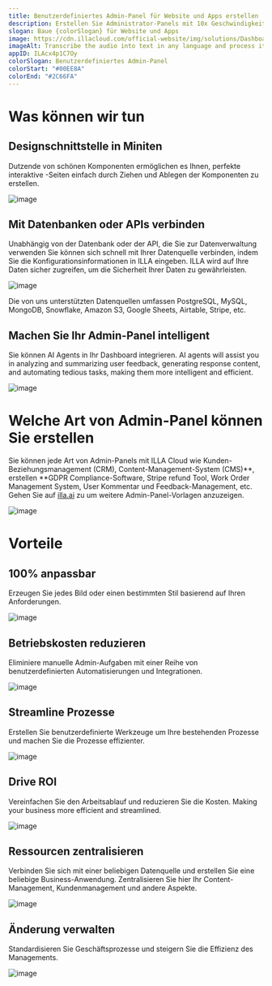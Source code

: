 ```yaml
---
title: Benutzerdefiniertes Admin-Panel für Website und Apps erstellen
description: Erstellen Sie Administrator-Panels mit 10x Geschwindigkeit um Daten zu verwalten oder Operationen durchzuführen und es Entwicklern zu ermöglichen, sich auf die Geschäftsentwicklung zu konzentrieren.
slogan: Baue {colorSlogan} für Website und Apps
image: https://cdn.illacloud.com/official-website/img/solutions/Dashboard/cover.svg
imageAlt: Transcribe the audio into text in any language and process it, such as translate, summarize, store and share.
appID: ILAcx4p1C7Oy
colorSlogan: Benutzerdefiniertes Admin-Panel
colorStart: "#00EE8A"
colorEnd: "#2C66FA"
---
```


# Was können wir tun

## Designschnittstelle in Miniten

Dutzende von schönen Komponenten ermöglichen es Ihnen, perfekte interaktive
\-Seiten einfach durch Ziehen und Ablegen der Komponenten zu erstellen.

![image](https://cdn.illacloud.com/official-website/img/solutions/dashboard/design.svg)

## Mit Datenbanken oder APIs verbinden

Unabhängig von der Datenbank oder der API, die Sie zur Datenverwaltung verwenden Sie können sich schnell
mit Ihrer Datenquelle verbinden, indem Sie die Konfigurationsinformationen in ILLA eingeben.
ILLA wird auf Ihre Daten sicher zugreifen, um die Sicherheit Ihrer
Daten zu gewährleisten.

![image](https://cdn.illacloud.com/official-website/img/solutions/cms/data-source.svg)

Die von uns unterstützten Datenquellen umfassen PostgreSQL, MySQL,
MongoDB, Snowflake, Amazon S3, Google Sheets, Airtable, Stripe, etc.

## Machen Sie Ihr Admin-Panel intelligent

Sie können AI Agents in Ihr Dashboard integrieren. AI agents will assist you in
analyzing and summarizing user feedback, generating response content, and
automating tedious tasks, making them more intelligent and efficient.

![image](https://cdn.illacloud.com/official-website/img/solutions/dashboard/analysis.gif)

# Welche Art von Admin-Panel können Sie erstellen

Sie können jede Art von Admin-Panels mit ILLA Cloud wie Kunden-
Beziehungsmanagement (CRM), Content-Management-System (CMS)**, erstellen **GDPR
Compliance-Software, Stripe refund Tool, Work Order Management System, User
Kommentar und Feedback-Management, etc. Gehen Sie auf [illa.ai](https://illa.ai/app) zu
um weitere Admin-Panel-Vorlagen anzuzeigen.

![image](https://cdn.illacloud.com/official-website/img/solutions/admin-panel/admin-panel.svg)

# Vorteile

## 100% anpassbar

Erzeugen Sie jedes Bild oder einen bestimmten Stil basierend auf Ihren Anforderungen.

![image](https://cdn.illacloud.com/official-website/img/solutions/custom.svg)

## Betriebskosten reduzieren

Eliminiere manuelle Admin-Aufgaben mit einer Reihe von benutzerdefinierten Automatisierungen und
Integrationen.

![image](https://cdn.illacloud.com/official-website/img/solutions/cut-cost.svg)

## Streamline Prozesse

Erstellen Sie benutzerdefinierte Werkzeuge um Ihre bestehenden Prozesse und machen Sie die Prozesse
effizienter.

![image](https://cdn.illacloud.com/official-website/img/solutions/process.svg)

## Drive ROI

Vereinfachen Sie den Arbeitsablauf und reduzieren Sie die Kosten. Making your business more
efficient and streamlined.

![image](https://cdn.illacloud.com/official-website/img/solutions/roi.svg)

## Ressourcen zentralisieren

Verbinden Sie sich mit einer beliebigen Datenquelle und erstellen Sie eine beliebige Business-Anwendung. Zentralisieren Sie hier Ihr
Content-Management, Kundenmanagement und andere Aspekte.

![image](https://cdn.illacloud.com/official-website/img/solutions/centralize.svg)

## Änderung verwalten

Standardisieren Sie Geschäftsprozesse und steigern Sie die Effizienz des Managements.

![image](https://cdn.illacloud.com/official-website/img/solutions/change.svg)
